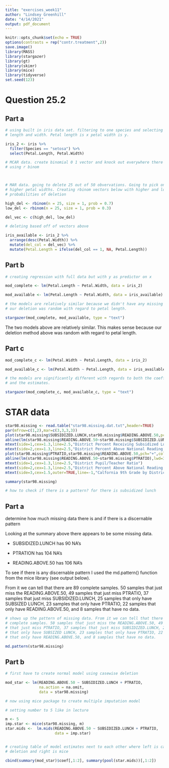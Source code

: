 ```yaml
---
title: "exercises_week11"
author: "Lindsey Greenhill"
date: "4/14/2021"
output: pdf_document
---
```


```r
knitr::opts_chunk$set(echo = TRUE)
options(contrasts = rep("contr.treatment",2))
save.image()
library(MASS)
library(stargazer)
library(gt)
library(skimr)
library(mice)
library(tidyverse)
set.seed(123)
```


# Question 25.2

## Part a

```r

# using built in iris data set. filtering to one species and selecting petal
# length and width. Petal length is x petal width is y.

iris_2 <- iris %>%
  filter(Species == "setosa") %>%
  select(Petal.Length, Petal.Width)

# MCAR data. create binomial 0 1 vector and knock out everywhere there is a 1
# using r binom



# MAR data. going to delete 25 out of 50 obvervations. Going to pick on the the
# higher petal widths. Creating rbinom vectors below with higher and lower
# probabilities of deletion

high_del <- rbinom(n = 25, size = 1, prob = 0.7)
low_del <- rbinom(n = 25, size = 1, prob = 0.3)

del_vec <- c(high_del, low_del)

# deleting based off of vectors above

iris_available <- iris_2 %>% 
  arrange(desc(Petal.Width)) %>% 
  mutate(del_col = del_vec) %>% 
  mutate(Petal.Length = ifelse(del_col == 1, NA, Petal.Length))

```

## Part b

```r

# creating regression with full data but with y as predictor on x

mod_complete <- lm(Petal.Length ~ Petal.Width, data = iris_2)

mod_available <- lm(Petal.Length ~ Petal.Width, data = iris_available)

# the models are relatively similar because we didn't have any missing x values.
# our deletion was random with regard to petal length.

stargazer(mod_complete, mod_available, type = "text")
```

The two models above are relatively similar. This makes sense because our
deletion method above was random with regard to petal length.

## Part c

```r

mod_complete_c <- lm(Petal.Width ~ Petal.Length, data = iris_2)

mod_available_c <- lm(Petal.Width ~ Petal.Length, data = iris_available)

# the models are significantly different with regards to both the coefficients
# and the estimates.

stargazer(mod_complete_c, mod_available_c, type = "text")

```

# STAR data

```r
star98.missing <- read.table("star98.missing.dat.txt",header=TRUE) 
par(mfrow=c(1,2),mar=c(3,3,3,3)) 
plot(star98.missing$SUBSIDIZED.LUNCH,star98.missing$READING.ABOVE.50,pch="+",col="blue") 
abline(lm(star98.missing$READING.ABOVE.50~star98.missing$SUBSIDIZED.LUNCH),lwd=3) 
mtext(side=1,cex=1.3,line=2.5,"District Percent Receiving Subsidized Lunch") 
mtext(side=2,cex=1.3,line=2.5,"District Percent Above National Reading Median") 
plot(star98.missing$PTRATIO,star98.missing$READING.ABOVE.50,pch="+",col="blue") 
abline(lm(star98.missing$READING.ABOVE.50~star98.missing$PTRATIO),lwd=3) 
mtext(side=1,cex=1.3,line=2.5,"District Pupil/Teacher Ratio") 
mtext(side=2,cex=1.3,line=2.5,"District Percent Above National Reading Median") 
mtext(side=3,cex=1.5,outer=TRUE,line=-1,"Calfornia 9th Grade by District, 1998")

summary(star98.missing)

# how to check if there is a pattern? for there is subsidized lunch
```


## Part a

determine how much missing data there is and if there is a discernable pattern

Looking at the summary above there appears to be some missing data. 

* SUBSIDIZED.LUNCH has 90 NA's

* PTRATION has 104 NA's

* READING.ABOVE.50 has 106 NA's

To see if there is any discernable pattern I used the md.pattern() function from
the mice library (see output below). 

From it we can tell that there are 89
complete samples. 50 samples that just miss the READING.ABOVE.50, 49 samples
that just miss PTRATIO, 37 samples that just miss SUBSIDIZED.LUNCH, 25 samples
that only have SUBSIZED LUNCH, 23 samples that only have PTRATIO, 22 samples
that only have READING.ABOVE.50, and 8 samples that have no data.

```r

# shows up the pattern of missing data. From it we can tell that there are 89
# complete samples. 50 samples that just miss the READING.ABOVE.50, 49 samples
# that just miss PTRATIO, 37 samples that just miss SUBSIDIZED.LUNCH, 25 samples
# that only have SUBSIZED LUNCH, 23 samples that only have PTRATIO, 22 samples
# that only have READING.ABOVE.50, and 8 samples that have no data.

md.pattern(star98.missing)
```


## Part b

```r

# first have to create normal model using casewise deletion

mod_star <- lm(READING.ABOVE.50 ~ SUBSIDIZED.LUNCH + PTRATIO,
               na.action = na.omit,
               data = star98.missing)

# now using mice package to create multiple imputation model

# setting number to 5 like in lecture

m <- 5
imp.star <- mice(star98.missing, m)
star.mids <-  lm.mids(READING.ABOVE.50 ~ SUBSIDIZED.LUNCH + PTRATIO,
                      data = imp.star)


# creating table of model estimates next to each other where left is case wise
# deletion and right is mice

cbind(summary(mod_star)$coef[,1:2], summary(pool(star.mids))[,1:2])
```

